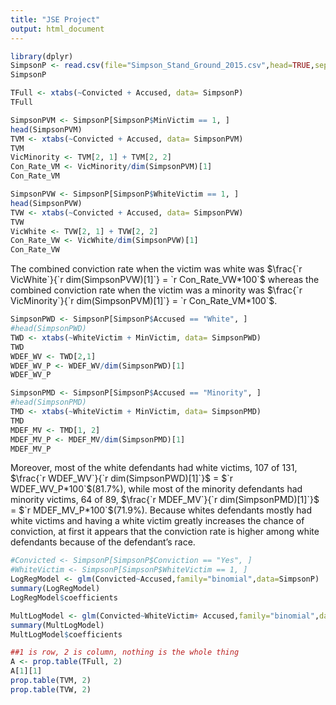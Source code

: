 ```yaml
---
title: "JSE Project"
output: html_document
---
```


```r
library(dplyr)
SimpsonP <- read.csv(file="Simpson_Stand_Ground_2015.csv",head=TRUE,sep=",")
SimpsonP
```

```r
TFull <- xtabs(~Convicted + Accused, data= SimpsonP)
TFull
```

```r
SimpsonPVM <- SimpsonP[SimpsonP$MinVictim == 1, ]
head(SimpsonPVM)
TVM <- xtabs(~Convicted + Accused, data= SimpsonPVM)
TVM
VicMinority <- TVM[2, 1] + TVM[2, 2]
Con_Rate_VM <- VicMinority/dim(SimpsonPVM)[1]
Con_Rate_VM

SimpsonPVW <- SimpsonP[SimpsonP$WhiteVictim == 1, ]
head(SimpsonPVW)
TVW <- xtabs(~Convicted + Accused, data= SimpsonPVW)
TVW
VicWhite <- TVW[2, 1] + TVW[2, 2]
Con_Rate_VW <- VicWhite/dim(SimpsonPVW)[1]
Con_Rate_VW
```

The combined conviction rate when the victim was white was  $\frac{`r VicWhite`}{`r dim(SimpsonPVW)[1]`} = `r Con_Rate_VW*100`$ whereas the combined conviction rate when the victim was a minority was  $\frac{`r VicMinority`}{`r dim(SimpsonPVM)[1]`} = `r Con_Rate_VM*100`$. 

```r
SimpsonPWD <- SimpsonP[SimpsonP$Accused == "White", ]
#head(SimpsonPWD)
TWD <- xtabs(~WhiteVictim + MinVictim, data= SimpsonPWD)
TWD
WDEF_WV <- TWD[2,1]
WDEF_WV_P <- WDEF_WV/dim(SimpsonPWD)[1]
WDEF_WV_P 

SimpsonPMD <- SimpsonP[SimpsonP$Accused == "Minority", ]
#head(SimpsonPMD)
TMD <- xtabs(~WhiteVictim + MinVictim, data= SimpsonPMD)
TMD
MDEF_MV <- TMD[1, 2]
MDEF_MV_P <- MDEF_MV/dim(SimpsonPMD)[1]
MDEF_MV_P
```

Moreover, most of the white defendants had white victims, 107 of 131, $\frac{`r WDEF_WV`}{`r dim(SimpsonPWD)[1]`}$ = $`r WDEF_WV_P*100`$(81.7%), while most of the minority defendants had minority victims, 64 of 89, $\frac{`r MDEF_MV`}{`r dim(SimpsonPMD)[1]`}$ = $`r MDEF_MV_P*100`$(71.9%). Because
whites defendants mostly had white victims and having a white victim greatly increases the
chance of conviction, at first it appears that the conviction rate is higher among white defendants
because of the defendant’s race.

```r
#Convicted <- SimpsonP[SimpsonP$Conviction == "Yes", ]
#WhiteVictim <- SimpsonP[SimpsonP$WhiteVictim == 1, ]
LogRegModel <- glm(Convicted~Accused,family="binomial",data=SimpsonP)
summary(LogRegModel)
LogRegModel$coefficients

MultLogModel <- glm(Convicted~WhiteVictim+ Accused,family="binomial",data=SimpsonP)
summary(MultLogModel)
MultLogModel$coefficients

##1 is row, 2 is column, nothing is the whole thing
A <- prop.table(TFull, 2)
A[1][1]
prop.table(TVM, 2)
prop.table(TVW, 2)


```